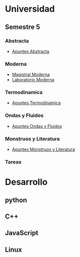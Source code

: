 =Universidad=
==Semestre 5==
===Abstracta===
* [[Apuntes Abstracta]]
===Moderna===
* [[Magistral Moderna]]
* [[Laboratorio Moderna]]
===Termodinamica===
* [[Apuntes Termodinamica]]
===Ondas y Fluidos===
* [[Apuntes Ondas y Fluidos]]
===Monstruos y Literatura===
* [[Apuntes Monstruos y Literatura]]
===Tareas===
=Desarrollo=
==python==
==C++==
==JavaScript==
==Linux==
